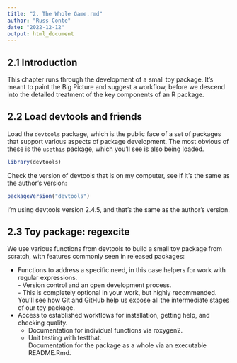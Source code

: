 ```yaml
---
title: "2. The Whole Game.rmd"
author: "Russ Conte"
date: "2022-12-12"
output: html_document
---
```


## 2.1 Introduction

This chapter runs through the development of a small toy package. It’s meant to paint the Big Picture and suggest a workflow, before we descend into the detailed treatment of the key components of an R package.

## 2.2 Load devtools and friends

Load the `devtools` package, which is the public face of a set of packages that support various aspects of package development. The most obvious of these is the `usethis` package, which you’ll see is also being loaded.

```r

library(devtools)

```

Check the version of devtools that is on my computer, see if it's the same as the author's version:

```r

packageVersion("devtools")

```

I'm using devtools version 2.4.5, and that's the same as the author's version.

## 2.3 Toy package: regexcite

We use various functions from devtools to build a small toy package from scratch, with features commonly seen in released packages:

-   Functions to address a specific need, in this case helpers for work with regular expressions.<br>
        - Version control and an open development process.<br>
        - This is completely optional in your work, but highly recommended. You’ll see how Git and GitHub help us expose all the intermediate stages of our toy package.<br>
-   Access to established workflows for installation, getting help, and checking quality.<br>
    - Documentation for individual functions via roxygen2.<br>
    - Unit testing with testthat.<br>
Documentation for the package as a whole via an executable README.Rmd.